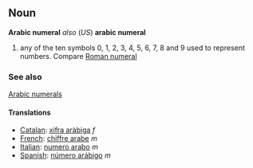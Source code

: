 ==Noun==
'''Arabic numeral'''
''also'' (''US'') '''arabic numeral'''

#any of the ten symbols 0, 1, 2, 3, 4, 5, 6, 7, 8 and 9 used to represent numbers.  Compare [[Roman numeral]]

===See also===

[[w:Arabic Numerals|Arabic numerals]]

====Translations====
*[[Catalan]]: [[xifra aràbiga]] ''f''
*[[French]]: [[chiffre arabe]] ''m''
*[[Italian]]: [[numero arabo]] ''m''
*[[Spanish]]: [[número arábigo]] ''m''